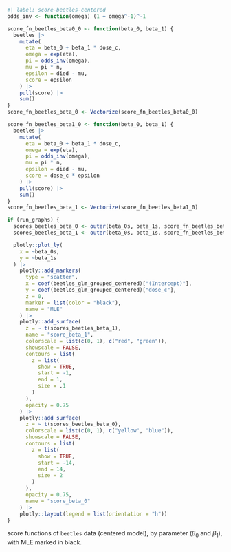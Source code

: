 
:::{#sol-beetles-score}

```r
#| label: score-beetles-centered
odds_inv <- function(omega) (1 + omega^-1)^-1

score_fn_beetles_beta0_0 <- function(beta_0, beta_1) {
  beetles |>
    mutate(
      eta = beta_0 + beta_1 * dose_c,
      omega = exp(eta),
      pi = odds_inv(omega),
      mu = pi * n,
      epsilon = died - mu,
      score = epsilon
    ) |>
    pull(score) |>
    sum()
}
score_fn_beetles_beta_0 <- Vectorize(score_fn_beetles_beta0_0)

score_fn_beetles_beta1_0 <- function(beta_0, beta_1) {
  beetles |>
    mutate(
      eta = beta_0 + beta_1 * dose_c,
      omega = exp(eta),
      pi = odds_inv(omega),
      mu = pi * n,
      epsilon = died - mu,
      score = dose_c * epsilon
    ) |>
    pull(score) |>
    sum()
}
score_fn_beetles_beta_1 <- Vectorize(score_fn_beetles_beta1_0)

```

::: {.content-visible when-format="html"}

::::{#fig-beetles-score-centered}

```r
if (run_graphs) {
  scores_beetles_beta_0 <- outer(beta_0s, beta_1s, score_fn_beetles_beta_0)
  scores_beetles_beta_1 <- outer(beta_0s, beta_1s, score_fn_beetles_beta_1)

  plotly::plot_ly(
    x = ~beta_0s,
    y = ~beta_1s
  ) |>
    plotly::add_markers(
      type = "scatter",
      x = coef(beetles_glm_grouped_centered)["(Intercept)"],
      y = coef(beetles_glm_grouped_centered)["dose_c"],
      z = 0,
      marker = list(color = "black"),
      name = "MLE"
    ) |>
    plotly::add_surface(
      z = ~ t(scores_beetles_beta_1),
      name = "score_beta_1",
      colorscale = list(c(0, 1), c("red", "green")),
      showscale = FALSE,
      contours = list(
        z = list(
          show = TRUE,
          start = -1,
          end = 1,
          size = .1
        )
      ),
      opacity = 0.75
    ) |>
    plotly::add_surface(
      z = ~ t(scores_beetles_beta_0),
      colorscale = list(c(0, 1), c("yellow", "blue")),
      showscale = FALSE,
      contours = list(
        z = list(
          show = TRUE,
          start = -14,
          end = 14,
          size = 2
        )
      ),
      opacity = 0.75,
      name = "score_beta_0"
    ) |>
    plotly::layout(legend = list(orientation = "h"))
}

```

score functions of `beetles` data (centered model),
by parameter ($\beta_0$ and $\beta_1$),
with MLE marked in black.

::::

:::

:::
